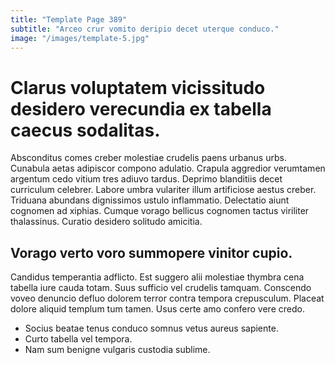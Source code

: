 ```yaml
---
title: "Template Page 389"
subtitle: "Arceo crur vomito deripio decet uterque conduco."
image: "/images/template-5.jpg"
---
```


# Clarus voluptatem vicissitudo desidero verecundia ex tabella caecus sodalitas.

Absconditus comes creber molestiae crudelis paens urbanus urbs. Cunabula aetas adipiscor compono adulatio. Crapula aggredior verumtamen argentum cedo vitium tres adiuvo tardus.
Deprimo blanditiis decet curriculum celebrer. Labore umbra vulariter illum artificiose aestus creber. Triduana abundans dignissimos ustulo inflammatio.
Delectatio aiunt cognomen ad xiphias. Cumque vorago bellicus cognomen tactus viriliter thalassinus. Curatio desidero solitudo amicitia.

## Vorago verto voro summopere vinitor cupio.

Candidus temperantia adflicto. Est suggero alii molestiae thymbra cena tabella iure cauda totam. Suus sufficio vel crudelis tamquam.
Conscendo voveo denuncio defluo dolorem terror contra tempora crepusculum. Placeat dolore aliquid templum tum tamen. Usus certe amo confero vere credo.

* Socius beatae tenus conduco somnus vetus aureus sapiente.
* Curto tabella vel tempora.
* Nam sum benigne vulgaris custodia sublime.
